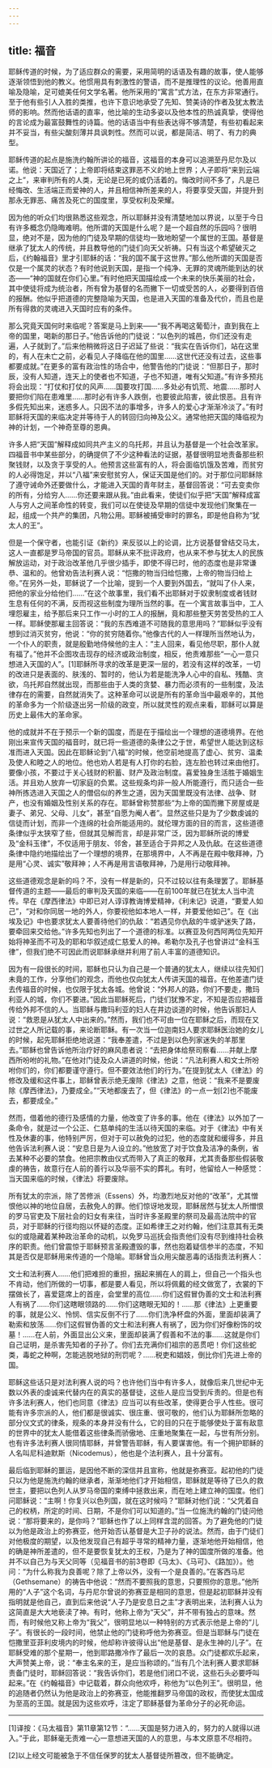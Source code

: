 ```yaml
---
---
---
```

title: 福音
---




耶稣传道的时候，为了适应群众的需要，采用简明的话语及有趣的故事，使人能够逐渐领悟到他的教义。他惯用具有刺激性的警语，而不是推理性的议论。他善用直喻及隐喻，足可媲美任何文学名著。他所采用的“寓言”式方法，在东方非常通行。至于他有些引人入胜的类推，也许下意识地承受了先知、赞美诗的作者及犹太教法师的影响。然而他话语的直率，他比喻的生动多姿以及他本性的热诚真挚，使得他的言论成为最富鼓舞性的诗篇。他的话语当中有些表达得不够清楚，有些初看起来并不妥当，有些尖酸刻薄并具讽刺性。然而可以说，都是简洁、明了、有力的典型。

耶稣传道的起点是施洗约翰所讲论的福音，这福音的本身可以追溯至丹尼尔及以诺。他说：天国近了；上帝即将结束这罪恶不义的地上世界；人子即将“来到云端之上”，来审判所有的人类，无论是已死的或仍活着的。悔改时间不多了，凡是已经悔改、生活端正而爱神的人，并且相信神所差来的人，将要享受天国，并提升到那永无罪恶、痛苦及死亡的国度里，享受权利及荣耀。

因为他的听众们均很熟悉这些观念，所以耶稣并没有清楚地加以界说，以至于今日有许多概念仍隐晦难明。他所谓的天国是什么呢？是一个超自然的乐园吗？很明显，绝对不是，因为他的门徒及早期的信徒均一致地盼望一个属世的王国。基督是继承了犹太人的传统，并且教导他的门徒们向天父祈祷。只有当这个希望破灭之后，《约翰福音》里才引耶稣的话：“我的国不属于这世界。”那么他所谓的天国是否仅是一个属灵的状态？有时他说到天国，是指一个纯净、无罪的灵魂所能到达的状态——“神的国就在你们心里。”有时他把天国描绘成一个未来的快乐美丽的社会，其中使徒将成为统治者，所有曾为基督的名而撇下一切或受苦的人，必要得到百倍的报酬。他似乎把道德的完整隐喻为天国，也是进入天国的准备及代价，而且也是所有得救的灵魂进入天国时应有的条件。

那么究竟天国何时来临呢？答案是马上到来——“我不再喝这葡萄汁，直到我在上帝的国里，喝新的那日子。”他告诉他的门徒说：“以色列的城邑，你们还没有走遍，人子就到了。”后来他稍微将这日子迟延了些说：“我实在告诉你们，站在这里的，有人在未亡之前，必看见人子降临在他的国里……这世代还没有过去，这些事都要成就。”在更多的富有政治性的场合中，他警告他的门徒说：“但那日子，那时辰，没有人知道，连天上的使者也不知道，子也不知道，唯有父知道。”有许多预兆将会出现：“打仗和打仗的风声……国要攻打国……多处必有饥荒、地震……那时人要把你们陷在患难里……那时必有许多人跌倒，也要彼此陷害，彼此恨恶。且有许多假先知出来，迷惑多人。只因不法的事增多，许多人的爱心才渐渐冷淡了。”有时耶稣将天国的来临决定并等待于人的转回归向神及公义。通常他把天国的降临视为神的计划，一个神奇至尊的恩典。

许多人把“天国”解释成如同共产主义的乌托邦，并且认为基督是一个社会改革家。四福音书中某些部分，的确提供了不少这种看法的证据，基督很明显地责备那些积聚钱财，以及贪于享受的人。他预言这些富有的人，将会面临饥饿及苦难，而贫穷的人必得饱足，并以“八福”来安慰贫穷人，保证天国是他们的。对于那位问耶稣除了遵守诫命外还要做什么，才能进入天国的青年财主，基督回答说：“可去变卖你的所有，分给穷人……你还要来跟从我。”由此看来，使徒们似乎把“天国”解释成富人与穷人之间革命性的转变，我们可以在使徒及早期的信徒中发现他们聚集在一起，组成一个共产的集团，凡物公用。耶稣被捕受审时的罪名，即是他自称为“犹太人的王”。

但是一个保守者，也能引证《新约》来反驳以上的论调，比方说基督曾结交马太，这人一直都是罗马帝国的官员。耶稣从来不批评政府，也从来不参与犹太人的民族解放运动，对于政治改革他几乎很少插手，即使不得已时，他的态度也是非常谦恭、温和的。他曾劝告法利赛人说：“恺撒的物当归给恺撒，上帝的物当归给上帝。”在另外一处，耶稣说了一个比喻，提到一个人要到外国去，“就叫了仆人来，把他的家业分给他们……”在这个故事里，我们看不出耶稣对于奴隶制度或者钱财生息有任何的不满，反而视这些制度为理所当然的事。在一个寓言故事当中，工人埋怨雇主，给予那后来只工作一小时的工人的报酬，竟和那些整天劳苦受热的工人一样。耶稣使那雇主回答说：“我的东西难道不可随我的意思用吗？”耶稣似乎没有想到过消灭贫穷，他说：“你的贫穷随着你。”他像古代的人一样理所当然地认为，一个仆人的职责，就是殷勤地侍候他的主人：“主人回来，看见他尽职，那仆人就有福了。”他并不企图攻击现存的经济或政治制度，相反，他责难那些“一心一意只想进入天国的人”。[1]耶稣所寻求的改革是更深一层的，若没有这样的改革，一切的改进只是表面的、肤浅的、暂时的，他认为若是能洗净人心中的自私、残酷、贪欲，乌托邦自然就出现，而那些由于人类的贪婪、暴力而必须有的一些制度，及法律存在的需要，自然就消失了。这种革命可以说是所有的革命当中最艰辛的，其他的革命多为一个阶级逐出另一阶级的政变，所以就灵性的观点来看，耶稣可以算是历史上最伟大的革命家。

他的成就并不在于预示一个新的国度，而是在于描绘出一个理想的道德境界。在他刚出来宣传天国的福音时，就已将一些道德的条律公之于世，希望世人能达到这标准而进入天国。因此在耶稣论到“八福”的时候，他空前地提高了虚心、贫穷、温柔及使人和睦之人的地位。他也劝人若是有人打你的右脸，连左脸也转过来由他打。要像小孩，不要过于关心钱财的积蓄、财产及政治制度。喜爱独身生活胜于婚姻生活。并且劝人放弃一切家庭的负累。这些规条均非一般人所能遵行，而只适合一些神所拣选进入天国之人的僧侣似的养生之道，因为天国里既没有法律、战争、财产，也没有婚姻及性别关系的存在。耶稣曾称赞那些“为上帝的国而撇下房屋或是妻子、弟兄、父母、儿女”，甚至“自愿为阉人者”。显然这些只是为了少数虔诚的信徒而计划，而非一个连绵的社会所能适用的。就伦理方面的目的而言，这些道德条律似乎太狭窄了些，但就其见解而言，却是非常广泛，因为耶稣所说的博爱及“金科玉律”，不仅适用于朋友、邻舍，甚至适合于异邦之人及仇敌。在这些道德条律中隐约地描绘出了一个理想的境界，在那境界中，人不再是在殿中敬拜神，乃是用“心灵、诚实”敬拜神；人不再是用言语敬拜神，乃是用行动敬拜神。

这些道德观念是新的吗？不，没有一样是新的，只不过较以往有条理罢了。耶稣基督传道的主题——最后的审判及天国的来临——在前100年就已在犹太人当中流传。早在《摩西律法》中即已对人谆谆教诲博爱精神，《利未记》说道，“要爱人如己”，“对和你同居一地的外人，你要视他如本地人一样，并要爱他如己”。在《出埃及记》中也要求犹太人要善待他们的仇敌：“若遇见你仇敌的牛或驴迷失了路，要牵回来交给他。”许多先知也列出了一个道德的标准。以赛亚及何西阿两位先知开始将神圣而不可及的耶和华叙述成仁慈爱人的神。希勒尔及孔子也曾讲过“金科玉律”，但我们绝不可因此而说耶稣承继并利用了前人丰富的道德知识。

因为有一段很长的时间，耶稣也只认为自己是一个普通的犹太人，继续以往先知们未竟的工作，分享他们的观念，而他也仅向犹太人传讲天国的福音。在他差遣门徒去传福音的时候，也仅限于犹太各城。他曾说：“外邦人的路，你们不要走，撒玛利亚人的城，你们不要进。”因此当耶稣死后，门徒们犹豫不定，不知是否应把福音传给外邦不信的人。当耶稣与撒玛利亚的妇人在井边谈道的时候，他告诉那妇人说：“救恩是从犹太人中出来的。”然而，我们也不可由一位在耶稣之后，而现在又过世之人所记载的事，来论断耶稣。有一次当一位迦南妇人要求耶稣医治她的女儿的时候，起先耶稣拒绝地说道：“我奉差遣，不过是到以色列家迷失的羊那里去。”耶稣也曾告诉他所治疗好的麻风患者说：“去把身体给祭司察看……并献上摩西所吩咐的礼物。”在他对门徒及众人讲道的时候，他说：“凡法利赛人和文士所吩咐你们的，你们都要谨守遵行。但不要效法他们的行为。”在提到犹太人《律法》的修改及缓和这件事上，耶稣曾表示绝无废除《律法》之意，他说：“我来不是要废除《摩西律法》，乃要成全。”“天地都废去了，但《律法》的一点一划[2]也不能废去，都要成全。”

然而，借着他的德行及感情的力量，他改变了许多的事。他在《律法》以外加了一条命令，就是过一个公正、仁慈单纯的生活以待天国的来临。对于《律法》中有关性及休妻的事，他特别严厉，但对于可以赦免的过犯，他的态度就和缓得多，并且他告诉法利赛人说：“安息日是为人设立的。”他放宽了对于饮食及洁净的条例，省去某种不必要的禁食。他把宗教由仪式而带入了真正的敬拜，尤其责备那些假装敬虔的祷告，故意行在人前的善行以及华丽不实的葬礼。有时，他留给人一种感觉：当天国来临的时候，《律法》将要废除。

所有犹太的宗派，除了苦修派（Essens）外，均激烈地反对他的“改革”，尤其憎恨他以神的地位自居，去赦免人的罪。他们惊讶地发现，耶稣居然与犹太人所憎恨的罗马官吏及下层社会的妇女有来往，当时许多圣殿里的祭司及最高法院中的官员，对于耶稣的行径均抱以怀疑的态度。正如希律王之对约翰，他们注意其有无类似的或隐藏着某种政治革命的动机，以免罗马巡抚会指责他们没有尽到维持社会秩序的职责。他们曾震惊于耶稣预言圣殿遭毁的事，然也抱着疑信参半的态度，不知其是否仅是耶稣用来传道的一个隐喻。耶稣曾当众用尖酸恶毒的话指责法利赛人：

文士和法利赛人……他们把难担的重担，捆起来搁在人的肩上，但自己一个指头也不肯动，他们所做的一切事，都是要人看见，所以将佩戴的经文做宽了，衣裳的下摆做长了，喜爱筵席上的首座，会堂里的高位……你们这假冒伪善的文士和法利赛人有祸了……你们这瞎眼领路的……你们这瞎眼无知的！……那《律法》上更重要的事，就是公义、怜悯、信实反倒不行了……你们洗净杯盘的外面，里面却装满了勒索和放荡……你们这假冒伪善的文士和法利赛人有祸了，因为你们好像粉饰的坟墓！……在人前，外面显出公义来，里面却装满了假善和不法的事……这就是你们自己证明，是杀害先知者的子孙了。你们去充满你们祖宗的恶贯吧！你们这些蛇类，毒蛇之种啊，怎能逃脱地狱的刑罚呢？……税吏和娼妓，倒比你们先进上帝的国。



耶稣这些话只是对法利赛人说的吗？也许他们当中有许多人，就像后来几世纪中无数以外表的虔诚来代替内在的真实的基督徒，这些人是应当受到斥责的。但是也有许多法利赛人，他们也同意《律法》应当可以有些改革，使得更合乎人性些。很可能有许多宗派的人，他们都是很诚实、很庄重、很可敬的，他们认为耶稣所忽略的部分仪文式的律条，规条的本身并没有什么，它的目的只在于能够使处于富有敌意的世界中的犹太人能借着这些律条而骄傲地、庄重地聚集在一起，与世有所分别。也有许多法利赛人很同情耶稣，并曾警告耶稣，有人要谋害他。有一个拥护耶稣的人名叫尼科迪默斯（Nicodemus），他也是个法利赛人，且十分富有。

最后临到耶稣的噩运，是因他不断的深信并且宣称，他就是弥赛亚。起初他的门徒只以为他是施洗约翰的继承者，渐渐地他们才开始相信，耶稣就是等待了已久的救世主，要把以色列人从罗马帝国的束缚中拯救出来，而在地上建立神的国度。他们问耶稣说：“主啊！你复兴以色列国，就在这时候吗？”耶稣对他们说：“父凭着自己的权柄，所定的时间、日期，不是你们可以知道的。”当一位施洗约翰的门徒问他说：“那将要来的，是你吗？”耶稣也作了以上同样含混的回答。为了避免他的门徒以为他是政治上的弥赛亚，他开始否认基督是大卫子孙的说法。然而，由于门徒们对他极度的期望，以及他发现自己有超乎寻常的精神力量，逐渐地他开始相信，他的确是神所差遣的，但不是要恢复犹太的王权，乃是为了神的国度所做的准备。他并不以自己为与天父同等（见福音书的前3卷即《马太》、《马可》、《路加》）。他问：“为什么称我为良善呢？除了上帝以外，没有一个是良善的。”在客西马尼（Gethsemane）的祷告中他说：“然而不要照我的意思，只要照你的意思。”他所用的“人子”这个名词，与丹尼尔曾说的弥赛亚是相同的意思，但是起初耶稣并没有指明就是他自己，直到后来他说“人子乃是安息日之主”才表明出来，法利赛人认为这简直是大大地亵渎了神。有时，他称上帝为“天父”，并不带有独占的意味。然而，有时候他又称上帝为“我父”，很明显地以一种特别的方式表示他是上帝的“儿子”。有很长的一段时间，他禁止他的门徒称呼他为弥赛亚。但是当耶稣与门徒在恺撒里亚菲利皮境内的时候，他却称许彼得认出“他是基督、是永生神的儿子”。在耶稣受难的那个星期一，他到耶路撒冷作了最后一次的哀恳。众门徒都欢乐起来，大声赞美上帝，说：“奉主名来的王，是应当称颂的。”当有几个法利赛人要求耶稣责备门徒时，耶稣回答说：“我告诉你们，若是他们闭口不说，这些石头必要呼叫起来。”在《约翰福音》中记载着，群众向他欢呼，称他为“以色列王”。很明显，他的追随者仍然认为他是政治上的弥赛亚，他能推翻罗马帝国的政权，而使犹太国成为至高的王国。就是因为这些欢呼，注定了耶稣基督为革命分子的必死命运。



* * *



[1]译按：《马太福音》第11章第12节：“……天国是努力进入的，努力的人就得以进入。”于此，耶稣毫无责难一心一意想进天国的人的意思，与本文原意不尽相符。

[2]以上经文可能被急于不信任保罗的犹太人基督徒所篡改，但不能确定。